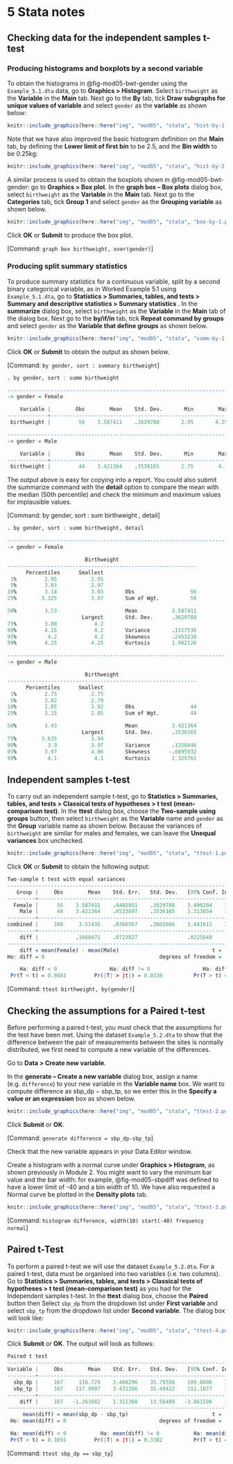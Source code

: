 # **5** Stata notes {-}

## Checking data for the independent samples t-test

### Producing histograms and boxplots by a second variable

To obtain the histograms in @fig-mod05-bwt-gender using the `Example_5.1.dta` data, go to **Graphics > Histogram**. Select `birthweight` as the **Variable** in the **Main** tab. Next go to the **By** tab, tick **Draw subgraphs for unique values of variable** and select `gender` as the **variable** as shown below:

```r
knitr::include_graphics(here::here("img", "mod05", "stata", "hist-by-1.png"))
```

Note that we have also improved the basic histogram definition on the **Main** tab, by defining the **Lower limit of first bin** to be 2.5, and the **Bin width** to be 0.25kg:

```r
knitr::include_graphics(here::here("img", "mod05", "stata", "hist-by-2.png"))
```

A similar process is used to obtain the boxplots shown in @fig-mod05-bwt-gender: go to **Graphics > Box plot**. In the **graph box – Box plots** dialog box, select `birthweight` as the **Variable** in the **Main** tab. Next go to the **Categories** tab, tick **Group 1** and select `gender` as the **Grouping variable** as shown below.
 
```r
knitr::include_graphics(here::here("img", "mod05", "stata", "box-by-1.png"))
```

Click **OK** or **Submit** to produce the box plot. 

[Command: `graph box birthweight, over(gender)`]

### Producing split summary statistics

To produce summary statistics for a continuous variable, split by a second binary categorical variable, as in Worked Example 5.1 using `Example_5.1.dta`, go to **Statistics > Summaries, tables, and tests > Summary and descriptive statistics > Summary statistics** . In the **summarize** dialog box, select `birthweight` as the **Variable** in the **Main** tab of the dialog box. Next go to the **by/if/in** tab, tick **Repeat command by groups** and select `gender` as the **Variable that define groups** as shown below.
 
```r
knitr::include_graphics(here::here("img", "mod05", "stata", "summ-by-1.png"))
```

Click **OK** or **Submit** to obtain the output as shown below. 

[Command: `by gender, sort : summary birthweight`]

```r
. by gender, sort : summ birthweight

--------------------------------------------------------------------------------
-> gender = Female

    Variable |        Obs        Mean    Std. Dev.       Min        Max
-------------+---------------------------------------------------------
 birthweight |         56    3.587411    .3629788       2.95       4.25

--------------------------------------------------------------------------------
-> gender = Male

    Variable |        Obs        Mean    Std. Dev.       Min        Max
-------------+---------------------------------------------------------
 birthweight |         44    3.421364    .3536165       2.75        4.1
```

The output above is easy for copying into a report. You could also submit the summarize command with the **detail** option to compare the mean with the median (50th percentile) and check the minimum and maximum values for implausible values.

[Command: by gender, sort : sum birthweight , detail]

```r
. by gender, sort : summ birthweight, detail

--------------------------------------------------------------------------------
-> gender = Female

                         Birthweight
-------------------------------------------------------------
      Percentiles      Smallest
 1%         2.95           2.95
 5%         3.03           2.97
10%         3.14           3.03       Obs                  56
25%        3.325           3.07       Sum of Wgt.          56

50%         3.53                      Mean           3.587411
                        Largest       Std. Dev.      .3629788
75%         3.88            4.2
90%         4.15            4.2       Variance       .1317536
95%          4.2            4.2       Skewness       .2453238
99%         4.25           4.25       Kurtosis       1.962126

--------------------------------------------------------------------------------
-> gender = Male

                         Birthweight
-------------------------------------------------------------
      Percentiles      Smallest
 1%         2.75           2.75
 5%         2.82           2.79
10%         2.85           2.82       Obs                  44
25%         3.15           2.85       Sum of Wgt.          44

50%         3.43                      Mean           3.421364
                        Largest       Std. Dev.      .3536165
75%        3.635           3.94
90%          3.9           3.97       Variance       .1250446
95%         3.97           4.06       Skewness      -.0895932
99%          4.1            4.1       Kurtosis       2.325761
```

## Independent samples t-test

To carry out an independent sample t-test, go to **Statistics > Summaries, tables, and tests > Classical tests of hypotheses > t test (mean-comparison test)**. In the **ttest** dialog box, choose the **Two-sample using groups** button, then select `birthweight` as the **Variable** name and `gender` as the **Group** variable name as shown below. Because the variances of `birthweight` are similar for males and females, we can leave the **Unequal variances** box unchecked.

```r
knitr::include_graphics(here::here("img", "mod05", "stata", "ttest-1.png"))
```

Click **OK** or **Submit** to obtain the following output:

```r
Two-sample t test with equal variances
------------------------------------------------------------------------------
   Group |     Obs        Mean    Std. Err.   Std. Dev.   [95% Conf. Interval]
---------+--------------------------------------------------------------------
  Female |      56    3.587411    .0485051    .3629788    3.490204    3.684617
    Male |      44    3.421364    .0533097    .3536165    3.313854    3.528873
---------+--------------------------------------------------------------------
combined |     100     3.51435    .0366567    .3665666    3.441615    3.587085
---------+--------------------------------------------------------------------
    diff |            .1660471    .0723027                .0225648    .3095293
------------------------------------------------------------------------------
    diff = mean(Female) - mean(Male)                              t =   2.2966
Ho: diff = 0                                     degrees of freedom =       98

    Ha: diff < 0                 Ha: diff != 0                 Ha: diff > 0
 Pr(T < t) = 0.9881         Pr(|T| > |t|) = 0.0238          Pr(T > t) = 0.0119
```

[Command: `ttest birthweight, by(gender)`]

## Checking the assumptions for a Paired t-test

Before performing a paired t-test, you must check that the assumptions for the test have been met. Using the dataset `Example_5.2.dta` to show that the difference between the pair of measurements between the sites is normally distributed, we first need to compute a new variable of the differences.

Go to **Data > Create new variable**.

In the **generate – Create a new variable** dialog box, assign a name (e.g. `difference`) to your new variable in the **Variable name** box. We want to compute difference as sbp_dp − sbp_tp, so we enter this in the **Specify a value or an expression** box as shown below.

```r
knitr::include_graphics(here::here("img", "mod05", "stata", "ttest-2.png"))
```

Click **Submit** or **OK**.

[Command: `generate difference = sbp_dp-sbp_tp`] 

Check that the new variable appears in your Data Editor window. 

Create a histogram with a normal curve under **Graphics > Histogram**, as shown previously in Module 2. You might want to vary the minimum bar value and the bar width: for example, @fig-mod05-sbpdiff was defined to have a lower limit of -40 and a bin width of 10. We have also requested a Normal curve be plotted in the **Density plots** tab.

```r
knitr::include_graphics(here::here("img", "mod05", "stata", "ttest-3.png"))
```

[Command: `histogram difference, width(10) start(-40) frequency normal`]
 
## Paired t-Test

To perform a paired t-test we will use the dataset `Example_5.2.dta`. For a paired t-test, data must be organised into two variables (i.e. two columns). Go to **Statistics > Summaries, tables, and tests > Classical tests of hypotheses > t test (mean-comparison test)** as you had for the Independent samples t-test. In the **ttest** dialog box, choose the **Paired** button then Select `sbp_dp` from the dropdown list under **First variable** and select `sbp_tp` from the dropdown list under **Second variable**. The dialog box will look like: 

```r
knitr::include_graphics(here::here("img", "mod05", "stata", "ttest-4.png"))
```

Click **Submit** or **OK**. The output will look as follows:

```r
Paired t test
------------------------------------------------------------------------------
Variable |     Obs        Mean    Std. Err.   Std. Dev.   [95% Conf. Interval]
---------+--------------------------------------------------------------------
  sbp_dp |     107     116.729    3.460296    35.79358    109.8686    123.5893
  sbp_tp |     107    117.9907    3.431356    35.49422    111.1877    124.7937
---------+--------------------------------------------------------------------
    diff |     107   -1.261682    1.311368    13.56489   -3.861596    1.338232
------------------------------------------------------------------------------
     mean(diff) = mean(sbp_dp - sbp_tp)                           t =  -0.9621
 Ho: mean(diff) = 0                              degrees of freedom =      106

 Ha: mean(diff) < 0           Ha: mean(diff) != 0           Ha: mean(diff) > 0
 Pr(T < t) = 0.1691         Pr(|T| > |t|) = 0.3382          Pr(T > t) = 0.8309
```


[Command: `ttest sbp_dp == sbp_tp`]
